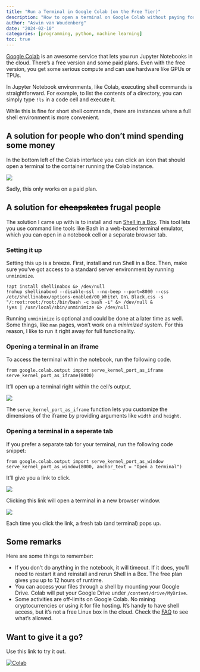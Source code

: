 ```yaml
---
title: "Run a Terminal in Google Colab (on the Free Tier)"
description: "How to open a terminal on Google Colab without paying for Colab Pro."
author: "Aswin van Woudenberg"
date: "2024-02-10"
categories: [programming, python, machine learning]
toc: true
---
```


[Google Colab](https://colab.research.google.com/) is an awesome service that lets you run Jupyter Notebooks in the cloud. There's a free version and some paid plans. Even with the free version, you get some serious compute and can use hardware like GPUs or TPUs.

In Jupyter Notebook environments, like Colab, executing shell commands is straightforward. For example, to list the contents of a directory, you can simply type `!ls` in a code cell and execute it. 

While this is fine for short shell commands, there are instances where a full shell environment is more convenient.

## A solution for people who don't mind spending some money

In the bottom left of the Colab interface you can click an icon that should open a terminal to the container running the Colab instance.

![](colab-terminal-popup.png)

Sadly, this only works on a paid plan. 

## A solution for ~~cheapskates~~ frugal people

The solution I came up with is to install and run [Shell in a Box](https://github.com/shellinabox/shellinabox). This tool lets you use command line tools like Bash in a web-based terminal emulator, which you can open in a notebook cell or a separate browser tab.

### Setting it up

Setting this up is a breeze. First, install and run Shell in a Box. Then, make sure you've got access to a standard server environment by running `unminimize`.

```.python
!apt install shellinabox &> /dev/null
!nohup shellinaboxd --disable-ssl --no-beep --port=8000 --css /etc/shellinabox/options-enabled/00_White\ On\ Black.css -s "/:root:root:/root:/bin/bash -c bash -i" &> /dev/null &
!yes | /usr/local/sbin/unminimize &> /dev/null
```

Running `unminimize` is optional and could be done at a later time as well. Some things, like `man` pages, won't work on a _minimized_ system. For this reason, I like to run it right away for full functionality.

### Opening a terminal in an iframe

To access the terminal within the notebook, run the following code. 

```.python
from google.colab.output import serve_kernel_port_as_iframe
serve_kernel_port_as_iframe(8000)
```

It'll open up a terminal right within the cell's output.

![](colab-terminal-iframe.png)

The `serve_kernel_port_as_iframe` function lets you customize the dimensions of the iframe by providing arguments like `width` and `height`.

### Opening a terminal in a seperate tab

If you prefer a separate tab for your terminal, run the following code snippet:

```.python
from google.colab.output import serve_kernel_port_as_window
serve_kernel_port_as_window(8000, anchor_text = "Open a terminal")
```

It'll give you a link to click.

![](colab-terminal-link.png)

Clicking this link will open a terminal in a new browser window.

![](colab-terminal-tab.png)

Each time you click the link, a fresh tab (and terminal) pops up.

## Some remarks

Here are some things to remember:

* If you don't do anything in the notebook, it will timeout. If it does, you'll need to restart it and reinstall and rerun Shell in a Box. The free plan gives you up to 12 hours of runtime.
* You can access your files through a shell by mounting your Google Drive. Colab will put your Google Drive under `/content/drive/MyDrive`.
* Some activities are off-limits on Google Colab. No mining cryptocurrencies or using it for file hosting. It's handy to have shell access, but it's not a free Linux box in the cloud. Check the [FAQ](https://research.google.com/colaboratory/faq.html#disallowed-activities) to see what's allowed.

## Want to give it a go? 

Use this link to try it out.

<a target="_blank" href="http://colab.research.google.com/gist/afvanwoudenberg/904ae132a578fb61f8bd1149b0dc6b53/terminal.ipynb">![Colab](https://colab.research.google.com/assets/colab-badge.svg)</a>
